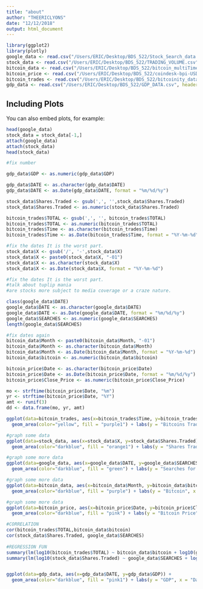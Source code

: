 ```yaml
---
title: "about"
author: "THEERICLYONS"
date: "12/12/2018"
output: html_document
---
```


```r
library(ggplot2)
library(plotly)
google_data <- read.csv("/Users/ERIC/Desktop/BDS_522/Stock_Search_data.csv", sep = ',')
stock_data <- read.csv("/Users/ERIC/Desktop/BDS_522/TRADING_VOLUME.csv", header = TRUE, sep = ',')
bitcoin_data <- read.csv("/Users/ERIC/Desktop/BDS_522/bitcoin_multiTimeline.csv", header = TRUE, sep = ',')
bitcoin_price <- read.csv("/Users/ERIC/Desktop/BDS_522/coindesk-bpi-USD-close_data-2010-07-17_2018-10-09.csv", header = TRUE, sep = ',')
bitcoin_trades <- read.csv("/Users/ERIC/Desktop/BDS_522/bitcoinity_data.csv", header = TRUE, sep = ',')
gdp_data <- read.csv("/Users/ERIC/Desktop/BDS_522/GDP_DATA.csv", header = TRUE, sep = ',')
```

## Including Plots

You can also embed plots, for example:

```r
head(google_data)
stock_data = stock_data[-1,]
attach(google_data)
attach(stock_data)
head(stock_data)

#fix number

gdp_data$GDP <- as.numeric(gdp_data$GDP)

gdp_data$DATE <- as.character(gdp_data$DATE)
gdp_data$DATE <- as.Date(gdp_data$DATE, format = "%m/%d/%y")

stock_data$Shares.Traded <- gsub(',', '',stock_data$Shares.Traded)
stock_data$Shares.Traded <- as.numeric(stock_data$Shares.Traded)

bitcoin_trades$TOTAL <- gsub(',', '', bitcoin_trades$TOTAL)
bitcoin_trades$TOTAL <- as.numeric(bitcoin_trades$TOTAL)
bitcoin_trades$Time <- as.character(bitcoin_trades$Time)
bitcoin_trades$Time <- as.Date(bitcoin_trades$Time, format = "%Y-%m-%d")

#fix the dates It is the worst part. 
stock_data$X <- gsub('/', '-',stock_data$X)
stock_data$X <- paste0(stock_data$X, "-01")
stock_data$X <- as.character(stock_data$X)
stock_data$X <- as.Date(stock_data$X, format = "%Y-%m-%d")

#fix the dates It is the worst part.
#talk about tuplip mania
#are stocks more subject to media coverage or a craze nature.

class(google_data$DATE)
google_data$DATE <- as.character(google_data$DATE)
google_data$DATE <- as.Date(google_data$DATE, format = "%m/%d/%y")
google_data$SEARCHES <- as.numeric(google_data$SEARCHES)
length(google_data$SEARCHES)

#fix dates again
bitcoin_data$Month <- paste0(bitcoin_data$Month, "-01")
bitcoin_data$Month <- as.character(bitcoin_data$Month)
bitcoin_data$Month <- as.Date(bitcoin_data$Month, format = "%Y-%m-%d")
bitcoin_data$bitcoin <- as.numeric(bitcoin_data$bitcoin)

bitcoin_price$Date <- as.character(bitcoin_price$Date)
bitcoin_price$Date <- as.Date(bitcoin_price$Date, format = "%m/%d/%y")
bitcoin_price$Close_Price <- as.numeric(bitcoin_price$Close_Price)

mo <- strftime(bitcoin_price$Date, "%m")
yr <- strftime(bitcoin_price$Date, "%Y")
amt <- runif(3)
dd <- data.frame(mo, yr, amt)

```

```r
ggplot(data=bitcoin_trades, aes(x=bitcoin_trades$Time, y=bitcoin_trades$TOTAL)) +
  geom_area(color="yellow", fill = "purple1") + labs(y = "Bitcoins Traded", x = "Date")
```

```r
#graph some data 
ggplot(data=stock_data, aes(x=stock_data$X, y=stock_data$Shares.Traded)) +
  geom_area(color="darkblue", fill = "orange1") + labs(y = "Shares Traded", x = "Date")
```

```r
#graph some more data
ggplot(data=google_data, aes(x=google_data$DATE, y=google_data$SEARCHES)) +
  geom_area(color="darkblue", fill = "green") + labs(y = "Searches for Stocks", x = "Date")
```

```r
#graph some more data
ggplot(data=bitcoin_data, aes(x=bitcoin_data$Month, y=bitcoin_data$bitcoin)) +
  geom_area(color="darkblue", fill = "purple") + labs(y = "Bitcoin", x = "Date")
```


```r
#graph some more data
ggplot(data=bitcoin_price, aes(x=bitcoin_price$Date, y=bitcoin_price$Close_Price)) +
  geom_area(color="darkblue", fill = "pink") + labs(y = "Bitcoin Price", x = "Date")
```


```r
#CORRELATION 
cor(bitcoin_trades$TOTAL,bitcoin_data$bitcoin)
cor(stock_data$Shares.Traded, google_data$SEARCHES)
    
#REGRESSION FUN  
summary(lm(log10(bitcoin_trades$TOTAL) ~ bitcoin_data$bitcoin + log10(gdp_data$GDP)))
summary(lm(log10(stock_data$Shares.Traded) ~ google_data$SEARCHES + log10(gdp_data$GDP)))


ggplot(data=gdp_data, aes(x=gdp_data$DATE, y=gdp_data$GDP)) +
  geom_area(color="darkblue", fill = "pink1") + labs(y = "GDP", x = "Date")
```

